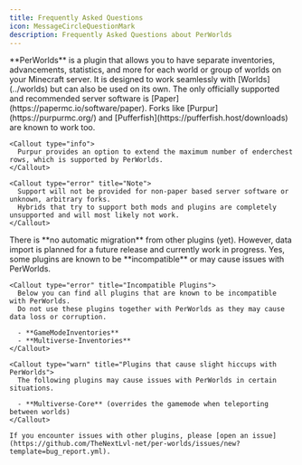 ```yaml
---
title: Frequently Asked Questions
icon: MessageCircleQuestionMark
description: Frequently Asked Questions about PerWorlds
---
```



<Accordions type="single">
  <Accordion
    title="What is PerWorlds and how does it work?"
    id="what-is"
  >
    **PerWorlds** is a plugin that allows you to have separate inventories, advancements, statistics, and more for each world or group of worlds on your Minecraft server.  
    It is designed to work seamlessly with [Worlds](../worlds) but can also be used on its own.
  </Accordion>
  <Accordion
    title="Which server software does PerWorlds support?"
    id="server-software"
  >
    The only officially supported and recommended server software is [Paper](https://papermc.io/software/paper).  
    Forks like [Purpur](https://purpurmc.org/) and [Pufferfish](https://pufferfish.host/downloads) are known to work too.
    
    <Callout type="info">
      Purpur provides an option to extend the maximum number of enderchest rows, which is supported by PerWorlds.
    </Callout>

    <Callout type="error" title="Note">
      Support will not be provided for non-paper based server software or unknown, arbitrary forks.
      Hybrids that try to support both mods and plugins are completely unsupported and will most likely not work.
    </Callout>
  </Accordion>
  <Accordion
    title="Can I migrate from other per-world inventory plugins?"
    id="migration"
  >
    There is **no automatic migration** from other plugins (yet).  
    However, data import is planned for a future release and currently work in progress.
  </Accordion>
  <Accordion
    title="Are there any incompatible plugins?"
    id="incompatible"
  >
    Yes, some plugins are known to be **incompatible** or may cause issues with PerWorlds.

    <Callout type="error" title="Incompatible Plugins">
      Below you can find all plugins that are known to be incompatible with PerWorlds.  
      Do not use these plugins together with PerWorlds as they may cause data loss or corruption.

      - **GameModeInventories**
      - **Multiverse-Inventories**
    </Callout>

    <Callout type="warn" title="Plugins that cause slight hiccups with PerWorlds">
      The following plugins may cause issues with PerWorlds in certain situations.  

      - **Multiverse-Core** (overrides the gamemode when teleporting between worlds)
    </Callout>

    If you encounter issues with other plugins, please [open an issue](https://github.com/TheNextLvl-net/per-worlds/issues/new?template=bug_report.yml).
  </Accordion>
</Accordions>